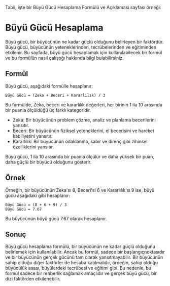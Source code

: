 Tabii, işte bir Büyü Gücü Hesaplama Formülü ve Açıklaması sayfası örneği:

# Büyü Gücü Hesaplama

Büyü gücü, bir büyücünün ne kadar güçlü olduğunu belirleyen bir faktördür. Büyü gücü, büyücünün yeteneklerinden, tecrübelerinden ve eğitiminden etkilenir. Bu sayfada, büyü gücü hesaplamak için kullanılabilecek bir formül ve bu formülün nasıl çalıştığı hakkında bilgi bulabilirsiniz.

## Formül

Büyü gücü, aşağıdaki formülle hesaplanır:

```
Büyü Gücü = (Zeka + Beceri + Kararlılık) / 3
```

Bu formülde, Zeka, beceri ve kararlılık değerleri, her birinin 1 ila 10 arasında bir puanla ölçüldüğü üç farklı kategoridir.

- Zeka: Bir büyücünün problem çözme, analiz ve planlama becerilerini yansıtır.
- Beceri: Bir büyücünün fiziksel yeteneklerini, el becerisini ve hareket kabiliyetini yansıtır.
- Kararlılık: Bir büyücünün odaklanma, sabır ve direnç gibi zihinsel özelliklerini yansıtır.

Büyü gücü, 1 ila 10 arasında bir puanla ölçülür ve daha yüksek bir puan, daha güçlü bir büyücü olduğunu gösterir.

## Örnek

Örneğin, bir büyücünün Zeka'sı 8, Beceri'si 6 ve Kararlılık'sı 9 ise, büyü gücü aşağıdaki gibi hesaplanır:

```
Büyü Gücü = (8 + 6 + 9) / 3
Büyü Gücü = 7.67
```

Bu büyücünün büyü gücü 7.67 olarak hesaplanır.

## Sonuç

Büyü gücü hesaplama formülü, bir büyücünün ne kadar güçlü olduğunu belirlemek için kullanılabilir. Ancak bu formül, sadece bir başlangıç ​​noktasıdır ve bir büyücünün gerçek gücünü tam olarak yansıtmayabilir. Bir büyücünün sahip olduğu diğer faktörler de hesaba katılmalıdır, örneğin, sahip olduğu büyücülük asası, büyülerdeki tecrübesi ve eğitimi gibi. Bu nedenle, bu formül sadece bir rehberlik sağlamak amaçlıdır ve gerçek büyü gücü, bir dizi faktörden etkilenebilir.